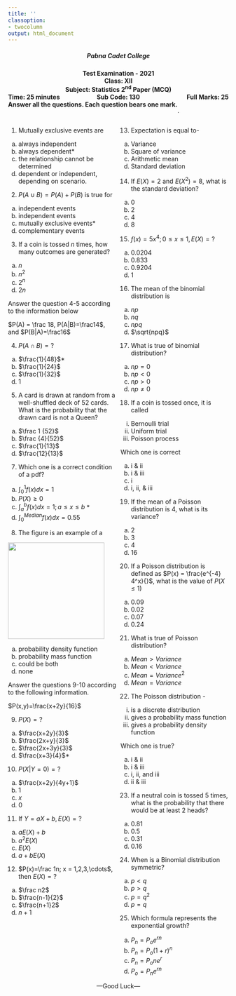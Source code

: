 ---
title: ''
classoption:
- twocolumn
output: html_document
---
<div style="font-weight: bold;">
<center><h5>Pabna Cadet College</h5></center>

<center>Test Examination - 2021<center>
<center>Class: XII</center>
<center>Subject: Statistics 2^nd^ Paper (MCQ)</center> 

<div style="float: left">Time: 25 minutes</div>
<div style="float: right">Full Marks: 25</div>
<div style="margin: 0 auto; width: 100px;">Sub Code: 130</div>
<div style="float: left">Answer all the questions. Each question bears one mark.</div>
</div>

.

:::: {style="display: grid; grid-template-columns: 1fr 1fr; grid-column-gap: 10px;"}

::: {}

1. Mutually exclusive events are

a. always independent
b. always dependent*
c. the relationship cannot be determined
d. dependent or independent, depending on scenario.

2. $P(A \cup B) = P(A) + P(B)$ is true for

a. independent events
b. independent events
c. mutually exclusive events*
d. complementary events

3. If a coin is tossed $n$ times, how many outcomes are generated?

a. $n$
b. $n^2$
c. $2^n$
d. $2n$

Answer the question 4-5 according to the information below

$P(A) = \frac 18, P(A|B)=\frac14$, and $P(B|A)=\frac16$

4. $P(A\cap B)=?$

a. $\frac{1}{48}$*
a. $\frac{1}{24}$
a. $\frac{1}{32}$
a. 1

5. A card is drawn at random from a well-shuffled deck of 52 cards. What is the probability that the drawn card is not a Queen?

a. $\frac 1 {52}$
b. $\frac {4}{52}$
c. $\frac{1}{13}$
d. $\frac{12}{13}$

7. Which one is a correct condition of a pdf?

a. $\displaystyle \int_0^1 f(x) dx =1$
b. $P(X)\ge0$
c. $\displaystyle \int_a^b f(x) dx =1 ; a\le x \le b$ *
d. $\displaystyle \int_0^{Median} f(x) dx =0.55$

8. The figure is an example of a 

<img src="../img/pdf_example.png" width="220">

a. probability density function
b. probability mass function
c. could be both
d. none

Answer the questions 9-10 according to the following information.

$P(x,y)=\frac{x+2y}{16}$

9. $P(X)=?$

a. $\frac{x+2y}{3}$
b. $\frac{2x+y}{3}$
c. $\frac{2x+3y}{3}$
d. $\frac{x+3}{4}$*

10. $P(X|Y=0)=?$

a. $\frac{x+2y}{4y+1}$
b. $1$
c. $x$
d. 0

11. If $Y=aX+b, E(X)=?$

a. $aE(X)+b$
b. $a^2E(X)$
c. $E(X)$
d. $a+bE(X)$

12. $P(x)=\frac 1n; x = 1,2,3,\cdots$, then $E(X)=?$

a. $\frac n2$
b. $\frac{n-1}{2}$
c. $\frac{n+1}2$
d. $n+1$

:::

::: {}

13. Expectation is equal to-

a. Variance
b. Square of variance
c. Arithmetic mean
d. Standard deviation

14. If $E(X)=2$ and $E(X^2)=8$, what is the standard deviation?

a. 0
b. 2
c. 4
d. 8

15. $f(x)=5x^4; 0\le x \le 1, E(X)=?$

a. 0.0204
b. 0.833
c. 0.9204
d. 1

16. The mean of the binomial distribution is

a. $np$
b. $nq$
c. $npq$
d. $\sqrt{npq}$

17. What is true of binomial distribution?

a. $np=0$
b. $np \lt 0$
c. $np \gt 0$
d. $np \ne 0$

18. If a coin is tossed once, it is called

i. Bernoulli trial
ii. Uniform trial
iii. Poisson process

Which one is correct

a. i & ii
b. i & iii
c. i
d. i, ii, & iii

19. If the mean of a Poisson distribution is 4, what is its variance?

a. 2
b. 3
c. 4
d. 16

20. If a Poisson distribution is defined as $P(x) = \frac{e^{-4} 4^x}{}$, what is the value of $P(X \le 1)$

a. 0.09
b. 0.02
c. 0.07
d. 0.24

21. What is true of Poisson distribution?

a. $Mean \gt Variance$
b. $Mean \lt Variance$
c. $Mean = Variance^2$
d. $Mean = Variance$

22. The Poisson distribution - 

i. is a discrete distribution
ii. gives a probability mass function
iii. gives a probability density function

Which one is true?

a. i & ii
b. i & iii
c. i, ii, and iii
d. ii & iii

23. If a neutral coin is tossed 5 times, what is the probability that there would be at least 2 heads?

a. 0.81
b. 0.5
c. 0.31
d. 0.16

24. When is a Binomial distribution symmetric?

a. $p \lt q$
b. $p \gt q$
c. $p=q^2$
d. $p=q$

25. Which formula represents the exponential growth?

a. $P_n =P_oe^{rn}$
b. $P_n=P_o(1+r)^n$
c. $P_n =P_one^{r}$
d. $P_o =P_ne^{rn}$

:::

::::

<center>---Good Luck---</center>